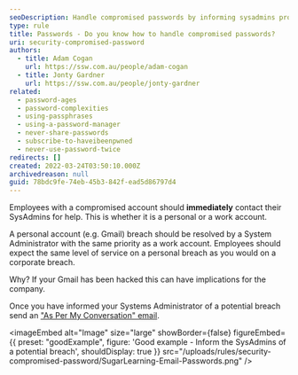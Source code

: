 ```yaml
---
seoDescription: Handle compromised passwords by informing sysadmins promptly for assistance with personal and work accounts
type: rule
title: Passwords - Do you know how to handle compromised passwords?
uri: security-compromised-password
authors:
  - title: Adam Cogan
    url: https://ssw.com.au/people/adam-cogan
  - title: Jonty Gardner
    url: https://ssw.com.au/people/jonty-gardner
related:
  - password-ages
  - password-complexities
  - using-passphrases
  - using-a-password-manager
  - never-share-passwords
  - subscribe-to-haveibeenpwned
  - never-use-password-twice
redirects: []
created: 2022-03-24T03:50:10.000Z
archivedreason: null
guid: 78bdc9fe-74eb-45b3-842f-ead5d86797d4
---
```


Employees with a compromised account should **immediately** contact their SysAdmins for help. This is whether it is a personal or a work account.

A personal account (e.g. Gmail) breach should be resolved by a System Administrator with the same priority as a work account. Employees should expect the same level of service on a personal breach as you would on a corporate breach.

Why? If your Gmail has been hacked this can have implications for the company.

Once you have informed your Systems Administrator of a potential breach send an ["As Per My Conversation" email](/as-per-our-conversation-emails).

<imageEmbed
  alt="Image"
  size="large"
  showBorder={false}
  figureEmbed={{
    preset: "goodExample",
    figure: 'Good example - Inform the SysAdmins of a potential breach',
    shouldDisplay: true
  }}
  src="/uploads/rules/security-compromised-password/SugarLearning-Email-Passwords.png"
/>